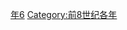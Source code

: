 {{Catnav|頁面分類|历史|歷史時代|年|前8世纪各年}}

{{catmore}}

[[Category:前700年代|年6]]
[[Category:前8世纪各年|Category:前8世纪各年]]